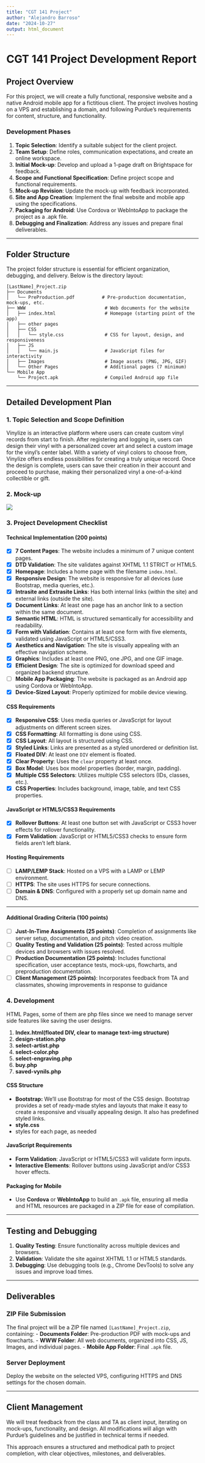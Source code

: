 ```yaml
---
title: "CGT 141 Project"
author: "Alejandro Barroso"
date: "2024-10-27"
output: html_document
---
```


# CGT 141 Project Development Report

## Project Overview

For this project, we will create a fully functional, responsive website and a native Android mobile app for a fictitious client. The project involves hosting on a VPS and establishing a domain, and following Purdue's requirements for content, structure, and functionality.

### Development Phases

1.  **Topic Selection**: Identify a suitable subject for the client project.
2.  **Team Setup**: Define roles, communication expectations, and create an online workspace.
3.  **Initial Mock-up**: Develop and upload a 1-page draft on Brightspace for feedback.
4.  **Scope and Functional Specification**: Define project scope and functional requirements.
5.  **Mock-up Revision**: Update the mock-up with feedback incorporated.
6.  **Site and App Creation**: Implement the final website and mobile app using the specifications.
7.  **Packaging for Android**: Use Cordova or WebIntoApp to package the project as a .apk file.
8.  **Debugging and Finalization**: Address any issues and prepare final deliverables.

------------------------------------------------------------------------

## Folder Structure

The project folder structure is essential for efficient organization, debugging, and delivery. Below is the directory layout:

``` plaintext
[LastName]_Project.zip
├── Documents
│   └── PreProduction.pdf          # Pre-production documentation, mock-ups, etc.
├── WWW                             # Web documents for the website
│   ├── index.html                  # Homepage (starting point of the app)
│   ├── other pages   
│   ├── CSS
│   │   └── style.css               # CSS for layout, design, and responsiveness
│   ├── JS
│   │   └── main.js                 # JavaScript files for interactivity
│   ├── Images                      # Image assets (PNG, JPG, GIF)
│   └── Other Pages                 # Additional pages (7 minimum)
└── Mobile App
    └── Project.apk                 # Compiled Android app file
```

------------------------------------------------------------------------

## Detailed Development Plan

### 1. Topic Selection and Scope Definition

Vinylize is an interactive platform where users can create custom vinyl records from start to finish. After registering and logging in, users can design their vinyl with a personalized cover art and select a custom image for the vinyl’s center label. With a variety of vinyl colors to choose from, Vinylize offers endless possibilities for creating a truly unique record. Once the design is complete, users can save their creation in their account and proceed to purchase, making their personalized vinyl a one-of-a-kind collectible or gift.

### 2. Mock-up

![](images/WhatsApp%20Image%202024-10-03%20at%2008.16.06%20(1).jpeg)

### 3. Project Development Checklist

#### **Technical Implementation (200 points)**

-   [x] **7 Content Pages**: The website includes a minimum of 7 unique content pages.
-   [x] **DTD Validation**: The site validates against XHTML 1.1 STRICT or HTML5.
-   [x] **Homepage**: Includes a home page with the filename `index.html`.
-   [x] **Responsive Design**: The website is responsive for all devices (use Bootstrap, media queries, etc.).
-   [x] **Intrasite and Extrasite Links**: Has both internal links (within the site) and external links (outside the site).
-   [x] **Document Links**: At least one page has an anchor link to a section within the same document.
-   [x] **Semantic HTML**: HTML is structured semantically for accessibility and readability.
-   [x] **Form with Validation**: Contains at least one form with five elements, validated using JavaScript or HTML5/CSS3.
-   [x] **Aesthetics and Navigation**: The site is visually appealing with an effective navigation scheme.
-   [x] **Graphics**: Includes at least one PNG, one JPG, and one GIF image.
-   [x] **Efficient Design**: The site is optimized for download speed and organized backend structure.
-   [ ] **Mobile App Packaging**: The website is packaged as an Android app using Cordova or WebIntoApp.
-   [x] **Device-Sized Layout**: Properly optimized for mobile device viewing.

#### **CSS Requirements**

-   [x] **Responsive CSS**: Uses media queries or JavaScript for layout adjustments on different screen sizes.
-   [x] **CSS Formatting**: All formatting is done using CSS.
-   [x] **CSS Layout**: All layout is structured using CSS.
-   [x] **Styled Links**: Links are presented as a styled unordered or definition list.
-   [x] **Floated DIV**: At least one `DIV` element is floated.
-   [x] **Clear Property**: Uses the `clear` property at least once.
-   [x] **Box Model**: Uses box model properties (border, margin, padding).
-   [x] **Multiple CSS Selectors**: Utilizes multiple CSS selectors (IDs, classes, etc.).
-   [x] **CSS Properties**: Includes background, image, table, and text CSS properties.

#### **JavaScript or HTML5/CSS3 Requirements**

-   [x] **Rollover Buttons**: At least one button set with JavaScript or CSS3 hover effects for rollover functionality.
-   [x] **Form Validation**: JavaScript or HTML5/CSS3 checks to ensure form fields aren’t left blank.

#### **Hosting Requirements**

-   [ ] **LAMP/LEMP Stack**: Hosted on a VPS with a LAMP or LEMP environment.
-   [ ] **HTTPS**: The site uses HTTPS for secure connections.
-   [ ] **Domain & DNS**: Configured with a properly set up domain name and DNS.

------------------------------------------------------------------------

#### **Additional Grading Criteria (100 points)**

-   [ ] **Just-In-Time Assignments (25 points)**: Completion of assignments like server setup, documentation, and pitch video creation.
-   [ ] **Quality Testing and Validation (25 points)**: Tested across multiple devices and browsers with issues resolved.
-   [ ] **Production Documentation (25 points)**: Includes functional specification, user acceptance tests, mock-ups, flowcharts, and preproduction documentation.
-   [ ] **Client Management (25 points)**: Incorporates feedback from TA and classmates, showing improvements in response to guidance

### 4. Development

HTML Pages, some of them are php files since we need to manage server side features like saving the user designs.

1.  **Index.html(floated DIV, clear to manage text-img structure)**
2.  **design-station.php**
3.  **select-artist.php**
4.  **select-color.php**
5.  **select-engraving.php**
6.  **buy.php**
7.  **saved-vynils.php**

#### CSS Structure

-   **Bootstrap:** We'll use Bootstrap for most of the CSS design. Bootstrap provides a set of ready-made styles and layouts that make it easy to create a responsive and visually appealing design. It also has predefined styled links.
-   **style.css**
-   styles for each page, as needed

#### JavaScript Requirements

-   **Form Validation**: JavaScript or HTML5/CSS3 will validate form inputs.
-   **Interactive Elements**: Rollover buttons using JavaScript and/or CSS3 hover effects.

#### Packaging for Mobile

-   Use **Cordova** or **WebIntoApp** to build an `.apk` file, ensuring all media and HTML resources are packaged in a ZIP file for ease of compilation.

------------------------------------------------------------------------

## Testing and Debugging

1.  **Quality Testing**: Ensure functionality across multiple devices and browsers.
2.  **Validation**: Validate the site against XHTML 1.1 or HTML5 standards.
3.  **Debugging**: Use debugging tools (e.g., Chrome DevTools) to solve any issues and improve load times.

------------------------------------------------------------------------

## Deliverables

### ZIP File Submission

The final project will be a ZIP file named `[LastName]_Project.zip`, containing: - **Documents Folder**: Pre-production PDF with mock-ups and flowcharts. - **WWW Folder**: All web documents, organized into CSS, JS, Images, and individual pages. - **Mobile App Folder**: Final `.apk` file.

### Server Deployment

Deploy the website on the selected VPS, configuring HTTPS and DNS settings for the chosen domain.

------------------------------------------------------------------------

## Client Management

We will treat feedback from the class and TA as client input, iterating on mock-ups, functionality, and design. All modifications will align with Purdue’s guidelines and be justified in technical terms if needed.

This approach ensures a structured and methodical path to project completion, with clear objectives, milestones, and deliverables.
